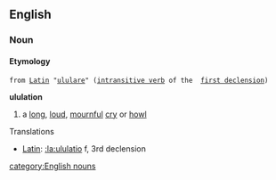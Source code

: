 ==English==
===Noun===
==== Etymology ====
 from [[Latin]] "[[:la:ululare|ululare]]" ([[intransitive verb]] of the  [[first declension]])
'''ululation'''
#a [[long]], [[loud]], [[mournful]] [[cry]] or [[howl]]

Translations
*[[Latin]]: [[:la:ululatio]] f, 3rd declension

[[category:English nouns]]